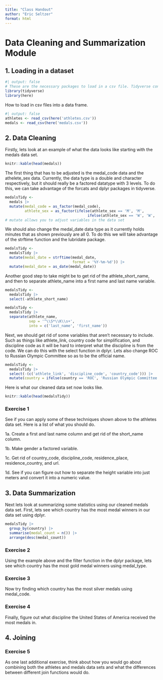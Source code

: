 ```yaml
---
title: "Class Handout"
author: "Eric Seltzer"
format: html
---
```

# Data Cleaning and Summarization Module
## 1. Loading in a dataset
```r
#| output: false
# These are the necessary packages to load in a csv file. Tidyverse contains many different packages that we will be using in this module.
library(tidyverse)
library(here)
```

How to load in csv files into a data frame.
```r
#| output: false
athletes <- read_csv(here('athletes.csv'))
medals <- read_csv(here('medals.csv'))
```

## 2. Data Cleaning
Firstly, lets look at an example of what the data looks like starting with the medals data set.
```r
knitr::kable(head(medals))
```

The first thing that has to be adjusted is the medal_code data and the athelete_sex data. Currently, the data type is a double and character respectively, but it should really be a factored datatype with 3 levels. To do this, we can take advantage of the forcats and dplyr packages in tidyverse.
```r
medalsTidy <- 
  medals |>
  mutate(medal_code = as_factor(medal_code),
         athlete_sex = as_factor(ifelse(athlete_sex == 'M', 'M',
                                      ifelse(athlete_sex == 'W', 'W', 'O'))))
# mutate allows you to adjust variables in the data set
```

We should also change the medal_date data type as it currently holds minutes that as shown previously are all 0. To do this we will take advantage of the strftime function and the lubridate package. 
```r
medalsTidy <-
  medalsTidy |>
  mutate(medal_date = strftime(medal_date,
                               format = '%Y-%m-%d')) |>
  mutate(medal_date = as_date(medal_date))
```

Another good step to take might be to get rid of the athlete_short_name, and then to separate athlete_name into a first name and last name variable.
```r
medalsTidy <-
  medalsTidy |>
  select(-athlete_short_name)
```

```r
medalsTidy <-
  medalsTidy |>
  separate(athlete_name,
           sep = '^\\S*\\K\\s+',
           into = c('last_name', 'first_name'))
```

Next, we should get rid of some variables that aren't necessary to include. Such as things like athlete_link, country code for simplification, and discipline code as it will be hard to interpret what the discipline is from the code. We can do this with the select function in dplyr. Lets also change ROC to Russian Olympic Committee so as to be the official name.
```r
medalsTidy <-
  medalsTidy |>
  select(-(c('athlete_link', 'discipline_code', 'country_code'))) |>
  mutate(country = ifelse(country == 'ROC', 'Russian Olympic Committee', country))
```

Here is what our cleaned data set now looks like.
```r
knitr::kable(head(medalsTidy))
```

### Exercise 1
See if you can apply some of these techniques shown above to the athletes data set. Here is a list of what you should do.

1a. Create a first and last name column and get rid of the short_name column.

1b. Make gender a factored variable.

1c. Get rid of country_code, discipline_code, residence_place, residence_country, and url.

1d. See if you can figure out how to separate the height variable into just meters and convert it into a numeric value.

## 3. Data Summarization
Next lets look at summarizing some statistics using our cleaned medals data set. First, lets see which country has the most medal winners in our data set using dplyr.
```r
medalsTidy |>
  group_by(country) |>
  summarise(medal_count = n()) |>
  arrange(desc(medal_count))
```

### Exercise 2
Using the example above and the filter function in the dplyr package, lets see which country has the most gold medal winners using medal_type.

### Exercise 3
Now try finding which country has the most silver medals using medal_code.

### Exercise 4
Finally, figure out what discipline the United States of America received the most medals in.

## 4. Joining
### Exercise 5
As one last additional exercise, think about how you would go about combining both the athletes and medals data sets and what the differences between different join functions would do.

